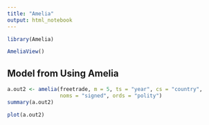 ```yaml
---
title: "Amelia"
output: html_notebook
---
```


```r
library(Amelia)
```

```r
AmeliaView()
```

## Model from Using Amelia

```r
a.out2 <- amelia(freetrade, m = 5, ts = "year", cs = "country",
                 noms = "signed", ords = "polity")
summary(a.out2)
```


```r
plot(a.out2)
```